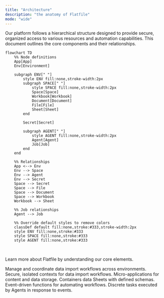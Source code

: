 ```yaml
---
title: "Architecture"
description: "the anatomy of Flatfile"
mode: "wide"
---
```


Our platform follows a hierarchical structure designed to provide secure, organized access to various resources and automation capabilities. This document outlines the core components and their relationships.

```mermaid
flowchart TD
    %% Node definitions
    App[App]
    Env[Environment]

    subgraph ENV[" "]
        style ENV fill:none,stroke-width:2px
        subgraph SPACE[" "]
            style SPACE fill:none,stroke-width:2px
            Space[Space]
            Workbook[Workbook]
            Document[Document]
            File[File]
            Sheet[Sheet]
        end

        Secret[Secret]

        subgraph AGENT[" "]
            style AGENT fill:none,stroke-width:2px
            Agent[Agent]
            Job[Job]
        end
    end

    %% Relationships
    App <--> Env
    Env --> Space
    Env --> Agent
    Env --> Secret
    Space --> Secret
    Space --> File
    Space --> Document
    Space --> Workbook
    Workbook --> Sheet

    %% Job relationships
    Agent --> Job

    %% Override default styles to remove colors
    classDef default fill:none,stroke:#333,stroke-width:2px
    style ENV fill:none,stroke:#333
    style SPACE fill:none,stroke:#333
    style AGENT fill:none,stroke:#333
```
<br/>

Learn more about Flatfile by understanding our core elements.

<CardGroup cols={3}>
  <Card title="Apps" icon="grid" href='/learning-center/architecture/apps'>
    Manage and coordinate data import workflows across environments.
  </Card>
  <Card title="Environments" icon="seedling"  href='/learning-center/architecture/environments'>
    Secure, isolated contexts for data import workflows.
  </Card>
  <Card title="Spaces" icon="planet-ringed"  href='/learning-center/architecture/spaces'>
    Micro-applications for content and data storage.
  </Card>
  <Card title="Workbooks" icon="books"  href='/learning-center/architecture/workbooks'>
    Containers data Sheets with defined schemas.
  </Card>
  <Card title="Agents" icon="server"  href='/learning-center/concepts/listeners'>
    Event-driven functions for automating workflows.
  </Card>
  <Card title="Jobs" icon="truck"  href='/learning-center/concepts/jobs'>
    Discrete tasks executed by Agents in response to events.
  </Card>
</CardGroup>

